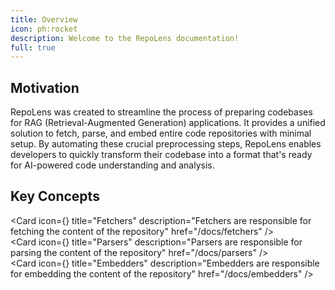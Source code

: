 ```yaml
---
title: Overview
icon: ph:rocket
description: Welcome to the RepoLens documentation!
full: true
---
```


## Motivation

RepoLens was created to streamline the process of preparing codebases for RAG (Retrieval-Augmented Generation) applications. It provides a unified solution to fetch, parse, and embed entire code repositories with minimal setup. By automating these crucial preprocessing steps, RepoLens enables developers to quickly transform their codebase into a format that's ready for AI-powered code understanding and analysis.

## Key Concepts

<Card
  icon={<Icon icon="ph:download" className="text-rose-500" />}
  title="Fetchers"
  description="Fetchers are responsible for fetching the content of the repository"
  href="/docs/fetchers"
/>
<br />
<Card
  icon={<Icon icon="ph:code" className="text-amber-500" />}
  title="Parsers"
  description="Parsers are responsible for parsing the content of the repository"
  href="/docs/parsers"
/>
<br />
<Card
  icon={<Icon icon="ph:sparkle" className="text-emerald-500" />}
  title="Embedders"
  description="Embedders are responsible for embedding the content of the repository"
  href="/docs/embedders"
/>
